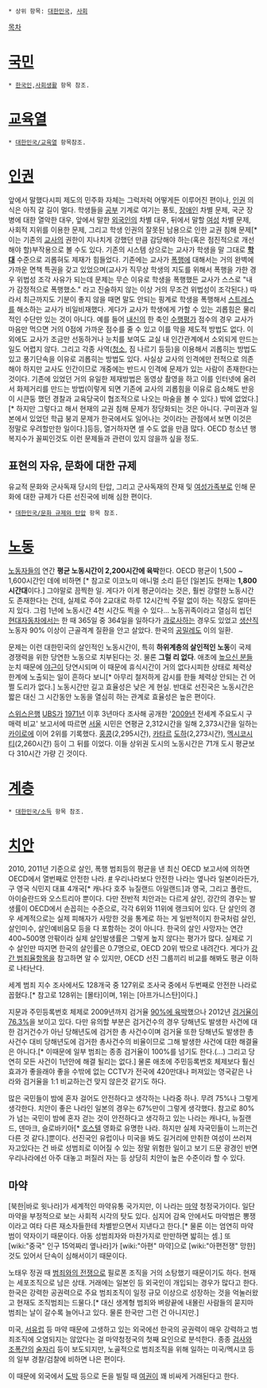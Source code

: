  * 상위 항목: [[대한민국]], [[사회]]

[[목차]]

= [[국민]] =
 * [[한국인]],[[사회생활]] 항목 참조.
 
= [[교육]]열 =
 * [[대한민국/교육열]] 항목참조.

= [[인권]] =
앞에서 말했다시피 제도의 민주화 자체는 그럭저럭 어떻게든 이루어진 편이나, [[인권]] 의식은 아직 갈 길이 멀다. 학생들을 [[공부]] 기계로 여기는 풍토, [[장애인]] 차별 문제, 국군 장병에 대한 열악한 대우, 앞에서 말한 [[외국인]]의 차별 대우, 뒤에서 말할 [[여성]] 차별 문제, 사회적 지위를 이용한 문제, 그리고 학생 인권의 잘못된 남용으로 인한 교권 침해 문제[* 이는 기존의 [[교사]]의 권한이 지나치게 강했던 만큼 감당해야 하는(혹은 점진적으로 개선해야 할)부작용으로 볼 수도 있다. 기존의 시스템 상으로는 교사가 학생을 말 그대로 '''[[학대]]''' 수준으로 괴롭혀도 제재가 힘들었다. 기존에는 교사가 [[폭행]]에 대해서는 거의 완벽에 가까운 면책 특권을 갖고 있었으며(교사가 직무상 학생의 지도를 위해서 폭행을 가한 경우 위법성 조각 사유가 되는데 문제는 무슨 이유로 학생을 폭행했든 교사가 스스로 "내가 감정적으로 폭행했소." 라고 진술하지 않는 이상 거의 무조건 위법성이 조각된다.) 따라서 최근까지도 기분이 좋지 않을 때면 말도 안되는 핑계로 학생을 폭행해서 [[스트레스]]를 해소하는 교사가 비일비재했다. 게다가 교사가 학생에게 가할 수 있는 괴롭힘은 물리적인 수단만 있는 것이 아니다. 예를 들어 [[내신]]의 한 축인 [[수행평가]] 점수의 경우 교사가 마음만 먹으면 거의 0점에 가까운 점수를 줄 수 있고 이를 막을 제도적 방법도 없다. 이외에도 교사가 조금만 선동하거나 눈치를 보여도 교실 내 인간관계에서 소외되게 만드는 일도 어렵지 않다. 그리고 각종 사역([[청소]], 짐 나르기 등등)을 이용해서 괴롭히는 방법도 있고 풍기단속을 이유로 괴롭히는 방법도 있다. 사실상 교사의 인격에만 전적으로 의존해야 하지만 교사도 인간이므로 개중에는 반드시 인격에 문제가 있는 사람이 존재한다는 것이다. 기존에 있었던 거의 유일한 제재방법은 동영상 촬영을 하고 이를 인터넷에 올려서 화제거리를 만드는 방법(이렇게 되면 기존에 교사의 괴롭힘을 이유로 읍소해도 반응이 시큰둥 했던 경찰과 교육당국이 협조적으로 나오는 마술을 볼 수 있다.) 밖에 없었다.][* 하지만 그렇다고 해서 현재의 교권 침해 문제가 정당화되는 것은 아니다. 구미권과 일본에서 있었던 학급 붕괴 문제가 한국에서도 일어나는 것이라는 관점에서 보면 이것은 정말로 우려할만한 일이다.]등등, 열거하자면 셀 수도 없을 만큼 많다. OECD 청소년 행복지수가 꼴찌인것도 이런 문제들과 관련이 있지 않을까 싶을 정도. 
== 표현의 자유, 문화에 대한 규제 ==
유교적 문화와 군사독재 당시의 탄압, 그리고 군사독재의 잔재 및 [[여성가족부]]로 인해 문화에 대한 규제가 다른 선진국에 비해 심한 편이다. 
 * [[대한민국/문화 규제와 탄압]] 항목 참조.

= [[노동]] =
[[노동자]]들의 연간 '''평균 노동시간이 2,200시간에 육박'''한다. OECD 평균이 1,500 ~ 1,600시간인 데에 비하면 [* 참고로 이코노미 애니멀 소리 듣던 [일본]도 현재는 '''1,800시간대'''이다.] 그야말로 끔찍한 일. 게다가 이게 평균이라는 것은, 훨씬 강렬한 노동시간도 존재한다는 건데, 실제로 주야 2교대로 하루 12시간씩 주말 없이 하는 직장도 얼마든지 있다. 그럼 1년에 노동시간 4천 시간도 찍을 수 있다... 노동귀족이라고 열심히 씹던 [[현대자동차]]에서는 한 때 365일 중 364일을 일하다가 [[과로]]사하는 경우도 있었고 [[생산직]] 노동자 90% 이상이 근골격계 질환을 안고 살았다. 한국의 [[공밀레]]도 이의 일환. 
 
문제는 이런 대한민국의 살인적인 노동시간이, 특히 '''하위계층의 살인적인 노동'''이 국제 경쟁력을 위한 당연한 노동으로 치부된다는 것. 물론 '''그럴 리 없다'''. 애초에 [[높으신 분들]] 눈치 때문에 [[야근]]이 당연시되며 이 때문에 휴식시간이 거의 없다시피한 상태로 체력상 한계에 노출되는 일이 흔하다 보니[* 아무리 철저하게 감시를 한들 체력상 안되는 건 어쩔 도리가 없다.] 노동시간만 길고 효율성은 낮은 게 현실. 반대로 선진국은 노동시간은 짧은 대신 그 시간동안 노동을 열심히 하는 관계로 효율성은 높은 편이다. 

[[스위스]][[은행]] [[UBS]]가 [[1971년]] 이후 3년마다 조사해 공개한 '[[2009년]] 전세계 주요도시 구매력 비교' 보고서에 따르면 [[서울]] 시민은 연평균 2,312시간을 일해 2,373시간을 일하는 [[카이로]]에 이어 2위를 기록했다. [[홍콩]](2,295시간), [[카타르]] [[도하]](2,273시간), [[멕시코시티]](2,260시간) 등이 그 뒤를 이었다. 이들 상위권 도시의 노동시간은 71개 도시 평균보다 310시간 가량 긴 것이다. 

= [[계층]] =
 * [[대한민국/소득]] 항목 참조.

= [[치안]] =
2010, 2011년 기준으로 살인, 폭행 범죄등의 평균을 낸 최신 OECD 보고서에 의하면 OECD에서 열번째로 안전한 나라. [http://www.oecdbetterlifeindex.org #] 우리나라보다 안전한 나라는 옆나라 일본이라든가, 구 영국 식민지 대표 4개국[* 캐나다 호주 뉴질랜드 아일랜드]과 영국, 그리고 폴란드, 아이슬란드와 오스트리아 뿐이다. 다만 전반적 치안과는 다르게 살인, 강간의 경우는 발생률이 OECD에서 손꼽히는 수준으로, 각각 6위와 11위에 랭크되어 있다. 단 살인의 경우 세계적으로는 실제 피해자가 사망한 것을 통계로 하는 게 일반적이지 한국처럼 살인, 살인미수, 살인예비음모 등을 다 포함하는 것이 아니다. 한국의 살인 사망자는 연간 400~500명 안팎이라 실제 살인발생률은 그렇게 높지 않다는 평가가 많다. 실제로 기수 살인만 따지면 한국의 살인률은 0.7명으로, OECD 20위 밖으로 내려간다. 게다가 [[강간 범죄율]]항목을 참고하면 알 수 있지만, OECD 선진 그룹끼리 비교를 해봐도 평균 이하로 나타난다.

세계 범죄 지수 조사에서도 128개국 중 127위로 조사국 중에서 두번째로 안전한 나라로 꼽혔다.[* 참고로 128위는 [몰타]이며, 1위는 [아프가니스탄]이다.]

지문과 주민등록번호 체제로 2009년까지 검거율 [http://www.index.go.kr/potal/main/EachDtlPageDetail.do?idx_cd=1606 90%에 육박]했으나 2012년 [http://www.police.go.kr/portal/main/contents.do?menuNo=200197 검거율이 76.3%]을 보이고 있다. 다만 유의할 부분은 검거건수의 경우 당해년도 발생한 사건에 대한 검거건수가 아닌 당해년도에 검거한 총 사건수이며 검거율 또한 당해년도 발생한 총사건수 대비 당해년도에 검거한 총사건수의 비율이므로 그해 발생한 사건에 대한 해결율은 아니다.[* 이때문에 일부 범죄는 종종 검거율이 100%를 넘기도 한다.(...) 그리고 당연히 모든 사건이 1년안에 해결 될리는 없다.] 물론 애초에 주민등록번호 체제보다 훨신 효과가 좋을래야 좋을 수밖에 없는 CCTV가 전국에 420만대나 퍼져있는 영국같은 나라와 검거율을 1:1 비교하는건 맞지 않은것 같기도 하다.

많은 국민들이 밤에 혼자 걸어도 안전하다고 생각하는 나라중 하나. 무려 75%나 그렇게 생각한다. 치안이 좋은 나라인 일본의 경우는 67%만이 그렇게 생각했다. 참고로 80%가 넘는 국민이 밤에 혼자 걷는 것이 안전하다고 생각하고 있는 나라는 캐나다, 뉴질랜드, 덴마크, 슬로바키아[* [[호스텔]] 영화로 유명한 나라. 하지만 실제 자국민들이 느끼는건 다른 것 같다.]뿐이다. 선진국인 유럽이나 미국을 봐도 길거리에 만취한 여성이 쓰러져 자고있다는 건 바로 성범죄로 이어질 수 있는 정말 위험한 일이고 보기 드문 광경인 반면 우리나라에선 아주 대놓고 퍼질러 자는 등 상당히 치안이 높은 수준이라 할 수 있다.

== 마약 ==
[북한|바로 윗나라]가 세계적인 마약유통 국가지만, 이 나라는 [[마약]] 청정국가이다. 일단 마약을 부정적으로 보는 사회적 시각의 탓도 있다. 심지어 감옥 안에서도 마약범은 뽕쟁이라고 여타 다른 재소자들한테 차별받으면서 지낸다고 한다.[* 물론 이는 엄연히 마약범이 약자이기 때문이다. 아동 성범죄자와 마찬가지로 만만하면 밟히는 셈.] 또 [wiki:"중국" 인구 15억짜리 옆나라]가 [wiki:"아편" 마약]으로 [wiki:"아편전쟁" 망한] 것도 있어서 단속이 심해서이기 때문이다.

노태우 정권 때 [[범죄와의 전쟁]]으로 필로폰 조직을 거의 소탕했기 때문이기도 하다. 현재는 세포조직으로 남은 상태. 거래에는 일본인 등 외국인이 개입되는 경우가 많다고 한다. 한국은 강력한 공권력으로 주요 범죄조직이 일정 규모 이상으로 성장하는 것을 억눌러왔고 현재도 조직범죄는 드물다.[* 대신 생계형 범죄와 벼랑끝에 내몰린 사람들의 묻지마 범죄는 날이 갈수록 늘어나고 있다. 물론 한국만 그런 건 아니지만.]

미국, [[서유럽]] 등 마약 때문에 고생하고 있는 외국에선 한국의 공권력이 매우 강력하고 범죄조직에 오염되지는 않았다는 걸 마약청정국의 첫째 요인으로 분석한다. 종종 [[검사]]와 [[조폭]]간의 [[술자리]] 등이 보도되지만, 노골적으로 범죄조직을 위해 일하는 미국/멕시코 등의 일부 경찰/검찰에 비하면 나은 편이다. 

이 때문에 외국에서 [[도박]] 등으로 돈을 빌릴 때 [[여권]]이 꽤 비싸게 거래된다고 한다. 
